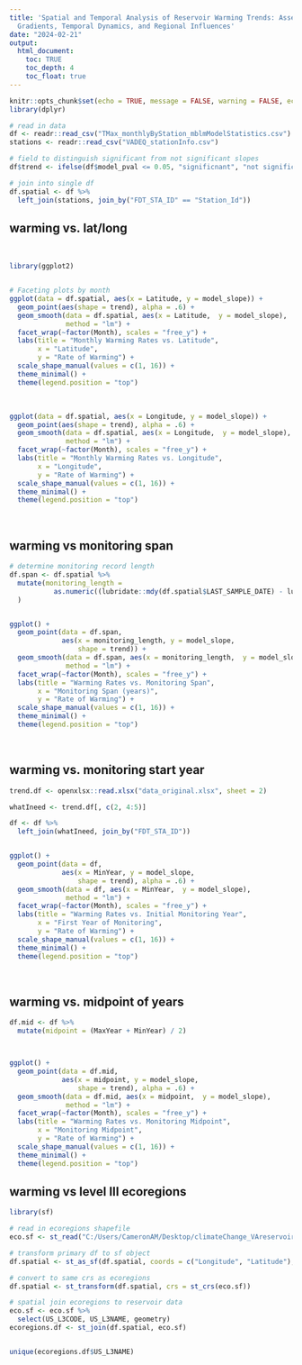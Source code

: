 ```yaml
---
title: 'Spatial and Temporal Analysis of Reservoir Warming Trends: Assessing Geographic
  Gradients, Temporal Dynamics, and Regional Influences'
date: "2024-02-21"
output: 
  html_document:
    toc: TRUE
    toc_depth: 4
    toc_float: true
---
```


```r
knitr::opts_chunk$set(echo = TRUE, message = FALSE, warning = FALSE, echo = FALSE)
library(dplyr)

# read in data
df <- readr::read_csv("TMax_monthlyByStation_mblmModelStatistics.csv")
stations <- readr::read_csv("VADEQ_stationInfo.csv")

# field to distinguish significant from not significant slopes
df$trend <- ifelse(df$model_pval <= 0.05, "significnant", "not significant")

# join into single df
df.spatial <- df %>%
  left_join(stations, join_by("FDT_STA_ID" == "Station_Id"))
```

## warming vs. lat/long

<br>

```r
library(ggplot2)


# Faceting plots by month
ggplot(data = df.spatial, aes(x = Latitude, y = model_slope)) +
  geom_point(aes(shape = trend), alpha = .6) +
  geom_smooth(data = df.spatial, aes(x = Latitude,  y = model_slope),
              method = "lm") +
  facet_wrap(~factor(Month), scales = "free_y") +
  labs(title = "Monthly Warming Rates vs. Latitude",
       x = "Latitude",
       y = "Rate of Warming") +
  scale_shape_manual(values = c(1, 16)) +
  theme_minimal() +
  theme(legend.position = "top") 
```
<br>

```r

ggplot(data = df.spatial, aes(x = Longitude, y = model_slope)) +
  geom_point(aes(shape = trend), alpha = .6) +
  geom_smooth(data = df.spatial, aes(x = Longitude,  y = model_slope),
              method = "lm") +
  facet_wrap(~factor(Month), scales = "free_y") +
  labs(title = "Monthly Warming Rates vs. Longitude",
       x = "Longitude",
       y = "Rate of Warming") +
  scale_shape_manual(values = c(1, 16)) +
  theme_minimal() +
  theme(legend.position = "top") 

```

<br>

## warming vs monitoring span

```r
# determine monitoring record length
df.span <- df.spatial %>%
  mutate(monitoring_length = 
           as.numeric((lubridate::mdy(df.spatial$LAST_SAMPLE_DATE) - lubridate::mdy(df.spatial$FIRST_SAMPLE_DATE))/365)
  )


ggplot() +
  geom_point(data = df.span,
             aes(x = monitoring_length, y = model_slope,
                 shape = trend)) +
  geom_smooth(data = df.span, aes(x = monitoring_length,  y = model_slope),
              method = "lm") +
  facet_wrap(~factor(Month), scales = "free_y") +
  labs(title = "Warming Rates vs. Monitoring Span",
       x = "Monitoring Span (years)",
       y = "Rate of Warming") +  
  scale_shape_manual(values = c(1, 16)) +
  theme_minimal() + 
  theme(legend.position = "top") 

```

<br>

## warming vs. monitoring start year

```r
trend.df <- openxlsx::read.xlsx("data_original.xlsx", sheet = 2)

whatIneed <- trend.df[, c(2, 4:5)]

df <- df %>%
  left_join(whatIneed, join_by("FDT_STA_ID"))


ggplot() +
  geom_point(data = df,
             aes(x = MinYear, y = model_slope,
                 shape = trend), alpha = .6) +
  geom_smooth(data = df, aes(x = MinYear,  y = model_slope),
              method = "lm") +
  facet_wrap(~factor(Month), scales = "free_y") +
  labs(title = "Warming Rates vs. Initial Monitoring Year",
       x = "First Year of Monitoring",
       y = "Rate of Warming") +  
  scale_shape_manual(values = c(1, 16)) +
  theme_minimal() + 
  theme(legend.position = "top") 

```
<br>

## warming vs. midpoint of years

```r
df.mid <- df %>%
  mutate(midpoint = (MaxYear + MinYear) / 2)



ggplot() +
  geom_point(data = df.mid,
             aes(x = midpoint, y = model_slope,
                 shape = trend), alpha = .6) +
  geom_smooth(data = df.mid, aes(x = midpoint,  y = model_slope),
              method = "lm") +
  facet_wrap(~factor(Month), scales = "free_y") +
  labs(title = "Warming Rates vs. Monitoring Midpoint",
       x = "Monitoring Midpoint",
       y = "Rate of Warming") +  
  scale_shape_manual(values = c(1, 16)) +
  theme_minimal() + 
  theme(legend.position = "top") 

```

## warming vs level III ecoregions

```r
library(sf)

# read in ecoregions shapefile
eco.sf <- st_read("C:/Users/CameronAM/Desktop/climateChange_VAreservoirs/ecoregions_shp")

# transform primary df to sf object
df.spatial <- st_as_sf(df.spatial, coords = c("Longitude", "Latitude"), crs = 4326)

# convert to same crs as ecoregions
df.spatial <- st_transform(df.spatial, crs = st_crs(eco.sf))

# spatial join ecoregions to reservoir data 
eco.sf <- eco.sf %>%
  select(US_L3CODE, US_L3NAME, geometry)
ecoregions.df <- st_join(df.spatial, eco.sf)


unique(ecoregions.df$US_L3NAME)

```